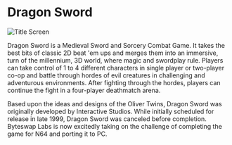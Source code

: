 # Dragon Sword

![Title Screen](./images/Dragon_Sword_title_screen.png)

Dragon Sword is a Medieval Sword and Sorcery Combat Game. It takes the best bits of classic 2D beat 'em ups and merges them into an immersive, turn of the millennium, 3D world, where magic and swordplay rule. Players can take control of 1 to 4 different characters in single player or two-player co-op and battle through hordes of evil creatures in challenging and adventurous environments. After fighting through the hordes, players can continue the fight in a four-player deathmatch arena.

Based upon the ideas and designs of the Oliver Twins, Dragon Sword was originally developed by Interactive Studios. While initially scheduled for release in late 1999, Dragon Sword was canceled before completion. Byteswap Labs is now excitedly taking on the challenge of completing the game for N64 and porting it to PC.
